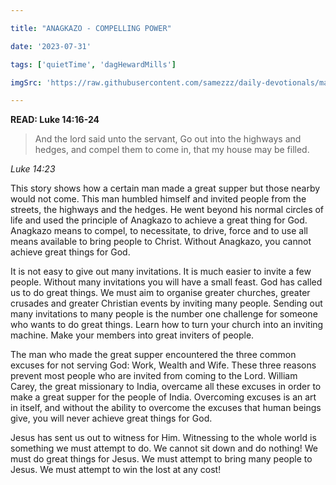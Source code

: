 ```yaml
---

title: "ANAGKAZO - COMPELLING POWER"

date: '2023-07-31'

tags: ['quietTime', 'dagHewardMills']

imgSrc: 'https://raw.githubusercontent.com/samezzz/daily-devotionals/main/images/flow.jpg'

---
```


**READ: Luke 14:16-24**

>And the lord said unto the servant, Go out into the highways and hedges, and compel them to come in, that my house may be filled. 

*Luke 14:23*

This story shows how a certain man made a great supper but those nearby would not come. This man humbled himself and invited people from the streets, the highways and the hedges. He went beyond his normal circles of life and used the principle of Anagkazo to achieve a great thing for God. Anagkazo means to compel, to necessitate, to drive, force and to use all means available to bring people to Christ. Without Anagkazo, you cannot achieve great things for God. 

It is not easy to give out many invitations. It is much easier to invite a few people. Without many invitations you will have a small feast. God has called us to do great things. We must aim to organise greater churches, greater crusades and greater Christian events by inviting many people. Sending out many invitations to many people is the number one challenge for someone who wants to do great things. Learn how to turn your church into an inviting machine. Make your members into great inviters of people.

The man who made the great supper encountered the three common excuses for not serving God: Work, Wealth and Wife. These three reasons prevent most people who are invited from coming to the Lord. William Carey, the great missionary to India, overcame all these excuses in order to make a great supper for the people of India. Overcoming excuses is an art in itself, and without the ability to overcome the excuses that human beings give, you will never achieve great things for God. 

Jesus has sent us out to witness for Him. Witnessing to the whole world is something we must attempt to do. We cannot sit down and do nothing! We must do great things for Jesus. We must attempt to bring many people to Jesus. We must attempt to win the lost at any cost! 

